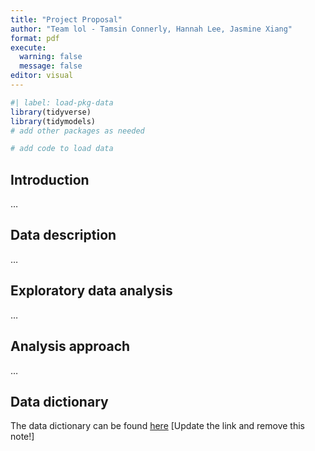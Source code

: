 ```yaml
---
title: "Project Proposal"
author: "Team lol - Tamsin Connerly, Hannah Lee, Jasmine Xiang"
format: pdf
execute: 
  warning: false
  message: false
editor: visual
---
```


```r
#| label: load-pkg-data
library(tidyverse)
library(tidymodels)
# add other packages as needed

# add code to load data
```

## Introduction

...

## Data description

...

## Exploratory data analysis

...

## Analysis approach

...

## Data dictionary

The data dictionary can be found [here](ADD%20LINK!!!) \[Update the link and remove this note!\]
